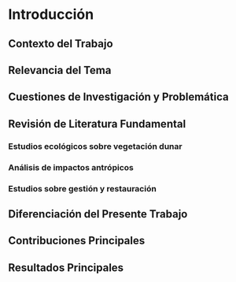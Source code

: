 # Introducción {#sec-introduccio}

## Contexto del Trabajo

## Relevancia del Tema

## Cuestiones de Investigación y Problemática

## Revisión de Literatura Fundamental

### Estudios ecológicos sobre vegetación dunar

### Análisis de impactos antrópicos

### Estudios sobre gestión y restauración

## Diferenciación del Presente Trabajo

## Contribuciones Principales

## Resultados Principales
